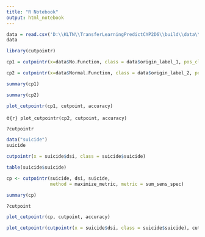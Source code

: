 ```yaml
---
title: "R Notebook"
output: html_notebook
---
```


```r
data = read.csv('D:\\KLTN\\TransferLearningPredictCYP2D6\\build\\data\\final_model\\probs.csv')
data
```


```r
library(cutpointr)
```

```r
cp1 = cutpointr(x=data$No.Function, class = data$origin_label_1, pos_class = "Y")

cp2 = cutpointr(x=data$Normal.Function, class = data$origin_label_2, pos_class = "N")
```

```r
summary(cp1)
```

```r
summary(cp2)
```


```r
plot_cutpointr(cp1, cutpoint, accuracy)
```

e```{r}
plot_cutpointr(cp2, cutpoint, accuracy)
```



```r
?cutpointr
```


```r
data("suicide")
suicide
```
```r
cutpointr(x = suicide$dsi, class = suicide$suicide)
```


```r
table(suicide$suicide)
```

```r
cp <- cutpointr(suicide, dsi, suicide, 
                method = maximize_metric, metric = sum_sens_spec)
```
```r
summary(cp)
```

```r
?cutpoint
```


```r
plot_cutpointr(cp, cutpoint, accuracy)
```
```r
plot_cutpointr(cutpointr(x = suicide$dsi, class = suicide$suicide), cutpoint, accuracy)
```

